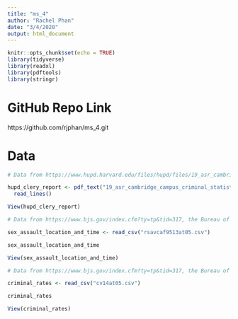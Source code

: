 ```yaml
---
title: "ms_4"
author: "Rachel Phan"
date: "3/4/2020"
output: html_document
---
```


```r
knitr::opts_chunk$set(echo = TRUE)
library(tidyverse)
library(readxl)
library(pdftools)
library(stringr)
```

# GitHub Repo Link

https://github.com/rjphan/ms_4.git

# Data

```r

# Data from https://www.hupd.harvard.edu/files/hupd/files/19_asr_cambridge_campus_criminal_statistics.pdf, HUPD: "Annual Security Report 2019"

hupd_clery_report <- pdf_text("19_asr_cambridge_campus_criminal_statistics.pdf") %>% 
  read_lines()

View(hupd_clery_report)


```

```r

# Data from https://www.bjs.gov/index.cfm?ty=tp&tid=317, the Bureau of Justice Statisics: "

sex_assault_location_and_time <- read_csv("rsavcaf9513at05.csv")

sex_assault_location_and_time

View(sex_assault_location_and_time)

```

```r

# Data from https://www.bjs.gov/index.cfm?ty=tp&tid=317, the Bureau of Justice Statistics: "Criminal Victimization, 2014"

criminal_rates <- read_csv("cv14at05.csv")

criminal_rates

View(criminal_rates)

```

